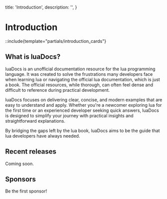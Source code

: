   title: 'Introduction',
  description: '',
}

# Introduction

::include{template="partials/introduction_cards"}

## What is luaDocs?

luaDocs is an unofficial documentation resource for the lua programming language. It was created to solve the frustrations many developers face when learning lua or navigating the official lua documentation, which is just a book. The official resources, while thorough, can often feel dense and difficult to reference during practical development.

luaDocs focuses on delivering clear, concise, and modern examples that are easy to understand and apply. Whether you're a newcomer exploring lua for the first time or an experienced developer seeking quick answers, luaDocs is designed to simplify your journey with practical insights and straightforward explanations.

By bridging the gaps left by the lua book, luaDocs aims to be the guide that lua developers have always needed.

## Recent releases

Coming soon.

## Sponsors

Be the first sponsor!
